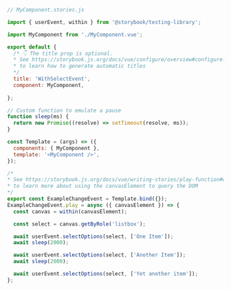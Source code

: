 ```js
// MyComponent.stories.js

import { userEvent, within } from '@storybook/testing-library';

import MyComponent from './MyComponent.vue';

export default {
  /* 👇 The title prop is optional.
  * See https://storybook.js.org/docs/vue/configure/overview#configure-story-loading
  * to learn how to generate automatic titles
  */
  title: 'WithSelectEvent',
  component: MyComponent,
 
};

// Custom function to emulate a pause
function sleep(ms) {
  return new Promise((resolve) => setTimeout(resolve, ms));
}

const Template = (args) => ({
  components: { MyComponent },
  template: '<MyComponent />',
});

/*
* See https://storybook.js.org/docs/vue/writing-stories/play-function#working-with-the-canvas
* to learn more about using the canvasElement to query the DOM
*/
export const ExampleChangeEvent = Template.bind({});
ExampleChangeEvent.play = async ({ canvasElement }) => {
  const canvas = within(canvasElement);

  const select = canvas.getByRole('listbox');

  await userEvent.selectOptions(select, ['One Item']);
  await sleep(2000);

  await userEvent.selectOptions(select, ['Another Item']);
  await sleep(2000);

  await userEvent.selectOptions(select, ['Yet another item']);
};
```
